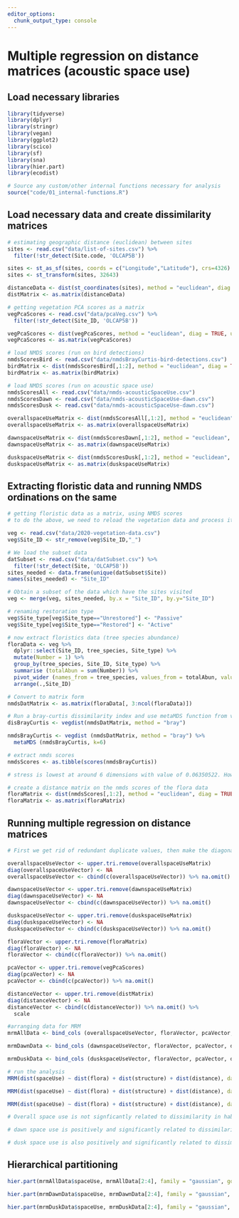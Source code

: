 ```yaml
---
editor_options: 
  chunk_output_type: console
---
```


# Multiple regression on distance matrices (acoustic space use)


## Load necessary libraries
```r
library(tidyverse)
library(dplyr)
library(stringr)
library(vegan)
library(ggplot2)
library(scico)
library(sf)
library(sna)
library(hier.part)
library(ecodist)

# Source any custom/other internal functions necessary for analysis
source("code/01_internal-functions.R")
```


## Load necessary data and create dissimilarity matrices
```r
# estimating geographic distance (euclidean) between sites
sites <- read.csv("data/list-of-sites.csv") %>%
  filter(!str_detect(Site.code, 'OLCAP5B'))

sites <- st_as_sf(sites, coords = c("Longitude","Latitude"), crs=4326)
sites <- st_transform(sites, 32643)

distanceData <- dist(st_coordinates(sites), method = "euclidean", diag = TRUE, upper = TRUE, p = 2)
distMatrix <- as.matrix(distanceData)

# getting vegetation PCA scores as a matrix
vegPcaScores <- read.csv("data/pcaVeg.csv") %>%
  filter(!str_detect(Site_ID, 'OLCAP5B'))

vegPcaScores <- dist(vegPcaScores, method = "euclidean", diag = TRUE, upper = TRUE, p = 2)
vegPcaScores <- as.matrix(vegPcaScores)

# load NMDS scores (run on bird detections)
nmdsScoresBird <- read.csv("data/nmdsBrayCurtis-bird-detections.csv")
birdMatrix <- dist(nmdsScoresBird[,1:2], method = "euclidean", diag = TRUE, upper = TRUE, p = 2)
birdMatrix <- as.matrix(birdMatrix)

# load NMDS scores (run on acoustic space use)
nmdsScoresAll <- read.csv("data/nmds-acousticSpaceUse.csv")
nmdsScoresDawn <- read.csv("data/nmds-acousticSpaceUse-dawn.csv") 
nmdsScoresDusk <- read.csv("data/nmds-acousticSpaceUse-dawn.csv")  

overallspaceUseMatrix <- dist(nmdsScoresAll[,1:2], method = "euclidean", diag = TRUE, upper = TRUE, p = 2)
overallspaceUseMatrix <- as.matrix(overallspaceUseMatrix)

dawnspaceUseMatrix <- dist(nmdsScoresDawn[,1:2], method = "euclidean", diag = TRUE, upper = TRUE, p = 2)
dawnspaceUseMatrix <- as.matrix(dawnspaceUseMatrix)

duskspaceUseMatrix <- dist(nmdsScoresDusk[,1:2], method = "euclidean", diag = TRUE, upper = TRUE, p = 2)
duskspaceUseMatrix <- as.matrix(duskspaceUseMatrix)
```


## Extracting floristic data and running NMDS ordinations on the same
```r
# getting floristic data as a matrix, using NMDS scores
# to do the above, we need to reload the vegetation data and process it

veg <- read.csv("data/2020-vegetation-data.csv")
veg$Site_ID <- str_remove(veg$Site_ID,"_")

# We load the subset data
datSubset <- read.csv("data/datSubset.csv") %>%
  filter(!str_detect(Site, 'OLCAP5B'))
sites_needed <- data.frame(unique(datSubset$Site))
names(sites_needed) <- "Site_ID"

# Obtain a subset of the data which have the sites visited 
veg <- merge(veg, sites_needed, by.x = "Site_ID", by.y="Site_ID")

# renaming restoration type
veg$Site_type[veg$Site_type=="Unrestored"] <- "Passive"
veg$Site_type[veg$Site_type=="Restored"] <- "Active"

# now extract floristics data (tree species abundance)
floraData <- veg %>% 
  dplyr::select(Site_ID, tree_species, Site_type) %>% 
  mutate(Number = 1) %>%
  group_by(tree_species, Site_ID, Site_type) %>% 
  summarise (totalAbun = sum(Number)) %>% 
  pivot_wider (names_from = tree_species, values_from = totalAbun, values_fill = list(totalAbun=0)) %>%
  arrange(.,Site_ID)

# Convert to matrix form
nmdsDatMatrix <- as.matrix(floraData[, 3:ncol(floraData)])

# Run a bray-curtis dissimilarity index and use metaMDS function from vegan to run ordinations
disBrayCurtis <- vegdist(nmdsDatMatrix, method = "bray")

nmdsBrayCurtis <- vegdist (nmdsDatMatrix, method = "bray") %>% 
  metaMDS (nmdsBrayCurtis, k=6)

# extract nmds scores
nmdsScores <- as.tibble(scores(nmdsBrayCurtis))

# stress is lowest at around 6 dimensions with value of 0.06350522. However, if stress is high, we should reposition the points in 2 dimensions in the direction of decreasing stress, and repeat until stress is below some threshold.**A good rule of thumb: stress < 0.05 provides an excellent representation in reduced dimensions, < 0.1 is great, < 0.2 is good/ok, and stress < 0.3 provides a poor representation.** To reiterate: high stress is bad, low stress is good!

# create a distance matrix on the nmds scores of the flora data
floraMatrix <- dist(nmdsScores[,1:2], method = "euclidean", diag = TRUE, upper = TRUE, p = 2)
floraMatrix <- as.matrix(floraMatrix)
```


## Running multiple regression on distance matrices
```r
# First we get rid of redundant duplicate values, then make the diagonal zeros NA, unfold each matrix into a vector, and then omit rows with 0 in them

overallspaceUseVector <- upper.tri.remove(overallspaceUseMatrix)
diag(overallspaceUseVector) <- NA
overallspaceUseVector <- cbind(c(overallspaceUseVector)) %>% na.omit()

dawnspaceUseVector <- upper.tri.remove(dawnspaceUseMatrix)
diag(dawnspaceUseVector) <- NA
dawnspaceUseVector <- cbind(c(dawnspaceUseVector)) %>% na.omit()

duskspaceUseVector <- upper.tri.remove(duskspaceUseMatrix)
diag(duskspaceUseVector) <- NA
duskspaceUseVector <- cbind(c(duskspaceUseVector)) %>% na.omit()

floraVector <- upper.tri.remove(floraMatrix)
diag(floraVector) <- NA
floraVector <- cbind(c(floraVector)) %>% na.omit()

pcaVector <- upper.tri.remove(vegPcaScores)
diag(pcaVector) <- NA
pcaVector <- cbind(c(pcaVector)) %>% na.omit() 

distanceVector <- upper.tri.remove(distMatrix)
diag(distanceVector) <- NA
distanceVector <- cbind(c(distanceVector)) %>% na.omit() %>%
  scale

#arranging data for MRM
mrmAllData <- bind_cols (overallspaceUseVector, floraVector, pcaVector, distanceVector) %>% rename (spaceUse = ...1, flora = ...2, structure = ...3, distance = ...4)

mrmDawnData <- bind_cols (dawnspaceUseVector, floraVector, pcaVector, distanceVector) %>% rename (spaceUse = ...1, flora = ...2, structure = ...3, distance = ...4)

mrmDuskData <- bind_cols (duskspaceUseVector, floraVector, pcaVector, distanceVector) %>% rename (spaceUse = ...1, flora = ...2, structure = ...3, distance = ...4)

# run the analysis
MRM(dist(spaceUse) ~ dist(flora) + dist(structure) + dist(distance), data = mrmAllData, method = "linear", nperm = 1000)

MRM(dist(spaceUse) ~ dist(flora) + dist(structure) + dist(distance), data = mrmDawnData, method = "linear", nperm = 1000)

MRM(dist(spaceUse) ~ dist(flora) + dist(structure) + dist(distance), data = mrmDuskData, method = "linear", nperm = 1000)

# Overall space use is not signficantly related to dissimilarity in habitat structure, geographic distance and floristics

# dawn space use is positively and significantly related to dissimilarity in habitat structure (Please note that the overall R2 values are very low)

# dusk space use is also positively and significantly related to dissimilarity in habitat structure(Please note that the overall R2 values are very low)
```


## Hierarchical partitioning

```r
hier.part(mrmAllData$spaceUse, mrmAllData[2:4], family = "gaussian", gof = "Rsqu", barplot = TRUE)

hier.part(mrmDawnData$spaceUse, mrmDawnData[2:4], family = "gaussian", gof = "Rsqu", barplot = TRUE)

hier.part(mrmDuskData$spaceUse, mrmDuskData[2:4], family = "gaussian", gof = "Rsqu", barplot = TRUE)
```

